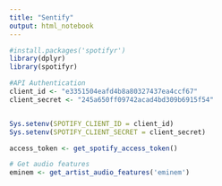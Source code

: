 ```yaml
---
title: "Sentify"
output: html_notebook
---
```

 
```r
#install.packages('spotifyr')
library(dplyr)
library(spotifyr)
```

```r
#API Authentication
client_id <- "e3351504eafd4b8a80327437ea4ccf67"
client_secret <- "245a650ff09742acad4bd309b6915f54"


Sys.setenv(SPOTIFY_CLIENT_ID = client_id)
Sys.setenv(SPOTIFY_CLIENT_SECRET = client_secret)

access_token <- get_spotify_access_token()

```


```r
# Get audio features
eminem <- get_artist_audio_features('eminem')
```



